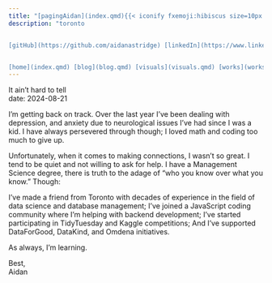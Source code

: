 ```yaml
---
title: "[pagingAidan](index.qmd){{< iconify fxemoji:hibiscus size=10px >}}"
description: "toronto


[gitHub](https://github.com/aidanastridge) [linkedIn](https://www.linkedin.com/in/aidanastridge/) [x](https://x.com/aidanastridge) [email](mailto:astridgeaidan@gmail.com)   


[home](index.qmd) [blog](blog.qmd) [visuals](visuals.qmd) [works](works.qmd)"
---
```


It ain't hard to tell   
date: 2024-08-21  

I'm getting back on track. Over the last year I've been dealing with depression, and anxiety due to neurological issues I've had since I was a kid. I have always persevered through though; I loved math and coding too much to give up.

 Unfortunately, when it comes to making connections, I wasn't so great. I tend to be quiet and not willing to ask for help. I have a Management Science degree, there is truth to the adage of "who you know over what you know." Though:
 
 I've made a friend from Toronto with decades of experience in the field of data science and database management; I've joined a JavaScript coding community where I'm helping with backend development; I've started participating in TidyTuesday and Kaggle competitions; And I've supported DataForGood, DataKind, and Omdena initiatives.

 As always, I'm learning.

  Best,  
  Aidan






